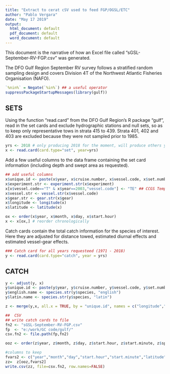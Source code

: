 ```yaml
---
title: "Extract to cerat cSV used to feed FGP/OGSL/ETC"
author: "Pablo Vergara"
date: "May 17 2019"
output:
  html_document: default
  pdf_document: default
  word_document: default
---
```

This document is the narrative of how an Excel file called "sGSL-September-RV-FGP.csv" was generated. 

The DFO Gulf Region September RV survey follows a stratified random sampling design and covers Division 4T of the Northwest Atlantic Fisheries Organisation (NAFO).


```r
`%nin%` = Negate(`%in%`) ## a useful operator
suppressPackageStartupMessages(library(gulf))
```

## SETS
Using the function "read.card" from the DFO Gulf Region's R package "gulf", read in the set cards and exclude hydrographic stations and null sets, so as to keep only representative tows in strata 415 to 439. Strata 401, 402 and 403 are excluded because they were not sampled prior to 1985.

```r
yrs <- 2018 # only producing 2018 for the moment, will produce others years once we are sure data is in proper format
x <- read.card(card.type="set", year=yrs)
```

Add a few useful columns to the data frame containing the set card information (including depth and swept area as requested).
```r
## add useful columns
x$unique.id <- paste(x$year, x$cruise.number, x$vessel.code, x$set.number, sep="-")
x$experiment.str <- experiment.str(x$experiment)
x[x$vessel.code=="T" & x$year==2003,"vessel.code"] <- "TE" ## CCGS Templeman used in 2003
x$vessel.str <- vessel.str(x$vessel.code)
x$gear.str <- gear.str(x$gear)
x$longitude <- longitude(x)
x$latitude <- latitude(x)

ox <- order(x$year, x$month, x$day, x$start.hour)
x <- x[ox,] # reorder chronologically 

```

Catch cards contain the total catch information for the species of interest. Here they are adjusted for distance towed, estimated diurnal effects and estimated vessel-gear effects.  
```r
### Catch card for all years requesteed (1971 - 2018)
y <- read.card(card.type="catch", year = yrs)
```

## CATCH
```r
y <- adjust(y, x)
y$unique.id <- paste(y$year, y$cruise.number, y$vessel.code, y$set.number, sep="-")
y$english.name <- species.str(y$species, "english")
y$latin.name <- species.str(y$species, "latin")

z <- merge(y,x, all.x = TRUE, by = "unique.id", names = c("longitude","latitude", "gear.str"))

##  CSV
## write catch cards to file
fn2 <- "sGSL-September-RV-FGP.csv"
fp  <- "e:/work/GC code/gulf/"
csv.fn2 <- file.path(fp,fn2)

ooz <- order(z$year, z$month, z$day, z$start.hour, z$start.minute, z$species)

#columns to keep
fvars2 <- c("year","month","day","start.hour","start.minute","latitude","longitude","gear.str","species","english.name","latin.name","weight.caught","number.caught")
zz=  z[ooz,fvars2]
write.csv(zz, file=csv.fn2, row.names=FALSE)
```


